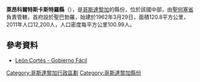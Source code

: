 '''萊昂科爾特斯卡斯特羅縣'''（{{lang-es|Cantón de León Cortés Castro}}），是[[哥斯達黎加|哥斯達黎加]]的縣份，位於該國中部，由[[聖何塞省_(哥斯達黎加)|聖何塞省]]負責管轄，首府設於聖巴勃羅，始建於1962年3月29日，面積120.8平方公里，2011年人口12,200人，人口密度每平方公里100.99人。

{{Coord|9|41|13|N|84|4|53|W|display=title}}

==參考資料==
* [https://web.archive.org/web/20150716000802/http://www.gobiernofacil.go.cr/santosdigital/leoncortes/municipalidad.html León Cortés - Gobierno Fácil]

{{哥斯達黎加省份}}
[[Category:哥斯達黎加行政區劃|Category:哥斯達黎加行政區劃]]
[[Category:哥斯達黎加縣份|Category:哥斯達黎加縣份]]